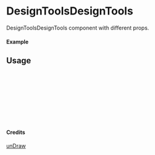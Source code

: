 
<Meta of={DesignToolsDesignTools} title="unDraw/DesignToolsDesignTools" />

# DesignToolsDesignTools

DesignToolsDesignTools component with different props.

#### Example

<Canvas of={DesignToolsDesignTools.Primary} />

## Usage

```ts
import { DesignToolsDesignTools } from "yadl-ui";

const Example = () => {
  return (
      <DesignToolsDesignTools />
  );
};

export default Example;
```

#### Credits
[unDraw](https://undraw.co/illustrations)
